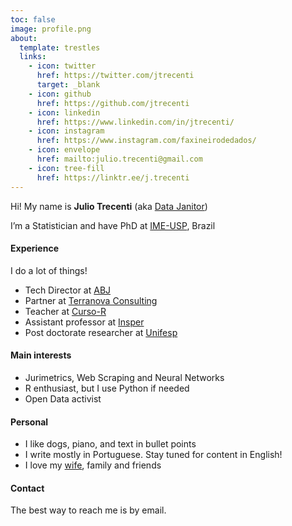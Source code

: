 ```yaml
---
toc: false
image: profile.png
about:
  template: trestles
  links:
    - icon: twitter
      href: https://twitter.com/jtrecenti
      target: _blank
    - icon: github
      href: https://github.com/jtrecenti
    - icon: linkedin
      href: https://www.linkedin.com/in/jtrecenti/
    - icon: instagram
      href: https://www.instagram.com/faxineirodedados/
    - icon: envelope
      href: mailto:julio.trecenti@gmail.com
    - icon: tree-fill
      href: https://linktr.ee/j.trecenti
---
```


Hi! My name is **Julio Trecenti** (aka [Data Janitor](https://www.instagram.com/faxineirodedados/))

I'm a Statistician and have PhD at [IME-USP](https://www.ime.usp.br/pos-estatistica/){target="_blank"}, Brazil

#### Experience

I do a lot of things!

- Tech Director at [ABJ](https://abj.org.br){target="_blank"}
- Partner at [Terranova Consulting](htps://trnv.com.br){target="_blank"}
- Teacher at [Curso-R](https://curso-r.com){target="_blank"}
- Assistant professor at [Insper](https://www.insper.edu.br/pos-graduacao/programas-avancados/data-science-e-decisao/){target="_blank"}
- Post doctorate researcher at [Unifesp](https://ceoe.org.br/){target="_blank"}

#### Main interests

- Jurimetrics, Web Scraping and Neural Networks
- R enthusiast, but I use Python if needed
- Open Data activist

#### Personal

- I like dogs, piano, and text in bullet points
- I write mostly in Portuguese. Stay tuned for content in English!
- I love my [wife](https://beamilz.com){target="_blank"}, family and friends

#### Contact

The best way to reach me is by email.

